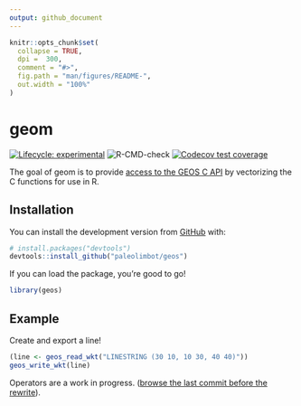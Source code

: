 ```yaml
---
output: github_document
---
```


<!-- README.md is generated from README.Rmd. Please edit that file -->

```r
knitr::opts_chunk$set(
  collapse = TRUE,
  dpi =  300,
  comment = "#>",
  fig.path = "man/figures/README-",
  out.width = "100%"
)
```

# geom

<!-- badges: start -->
[![Lifecycle: experimental](https://img.shields.io/badge/lifecycle-experimental-orange.svg)](https://www.tidyverse.org/lifecycle/#experimental)
![R-CMD-check](https://github.com/paleolimbot/geos/workflows/R-CMD-check/badge.svg)
[![Codecov test coverage](https://codecov.io/gh/paleolimbot/geos/branch/master/graph/badge.svg)](https://codecov.io/gh/paleolimbot/geom?branch=master)
<!-- badges: end -->

The goal of geom is to provide [access to the GEOS C API](https://geos.osgeo.org/doxygen/geos__c_8h_source.html) by vectorizing the C functions for use in R.

## Installation

You can install the development version from [GitHub](https://github.com/) with:

``` r
# install.packages("devtools")
devtools::install_github("paleolimbot/geos")
```

If you can load the package, you're good to go!

```r
library(geos)
```

## Example

Create and export a line!

```r
(line <- geos_read_wkt("LINESTRING (30 10, 10 30, 40 40)"))
geos_write_wkt(line)
```

Operators are a work in progress. ([browse the last commit before the rewrite](https://github.com/paleolimbot/geos/tree/bf3ef50a0f01851e2b55b0060d38754495697815)).

